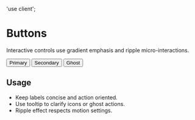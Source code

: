 'use client';


# Buttons

Interactive controls use gradient emphasis and ripple micro-interactions.

<div className="flex flex-wrap gap-4">
  <Button>Primary</Button>
  <Button variant="secondary">Secondary</Button>
  <Tooltip content="Ghost button">
    <Button variant="ghost">Ghost</Button>
  </Tooltip>
</div>

## Usage

- Keep labels concise and action oriented.
- Use tooltip to clarify icons or ghost actions.
- Ripple effect respects motion settings.
